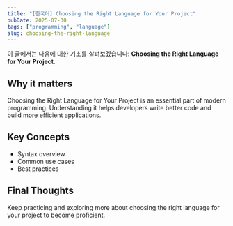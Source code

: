 ```yaml
---
title: "[한국어] Choosing the Right Language for Your Project"
pubDate: 2025-07-30
tags: ["programming", "language"]
slug: choosing-the-right-language
---
```


이 글에서는 다음에 대한 기초를 살펴보겠습니다: **Choosing the Right Language for Your Project**.

## Why it matters

Choosing the Right Language for Your Project is an essential part of modern programming. Understanding it helps developers write better code and build more efficient applications.

## Key Concepts

- Syntax overview
- Common use cases
- Best practices

## Final Thoughts

Keep practicing and exploring more about choosing the right language for your project to become proficient.
